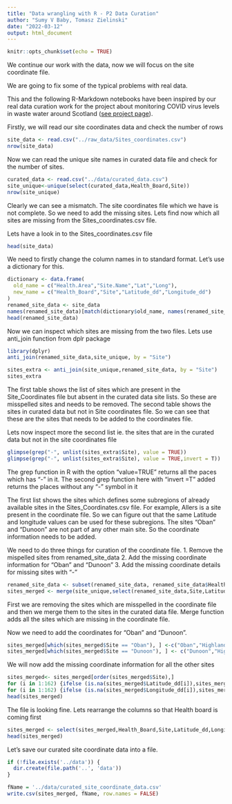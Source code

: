 ```yaml
---
title: "Data wrangling with R - P2 Data Curation"
author: "Sumy V Baby, Tomasz Zielinski"
date: "2022-03-12"
output: html_document
---
```


```r
knitr::opts_chunk$set(echo = TRUE)
```

We continue our work with the data, now we will focus on the site coordinate file.

We are going to fix some of the typical problems with real data.

This and the following R-Markdown notebooks have been inspired by our real data curation work for the project about monitoring COVID virus levels in waste water around Scotland ([see project page](https://biordm.github.io/COVID-Wastewater-Scotland/)).

Firstly,  we will read our site coordinates data and check the number of rows

```r
site_data <- read.csv("../raw_data/Sites_coordinates.csv")
nrow(site_data)

```
Now we can read the unique site names in curated data file and check for the number of sites.

```r
curated_data <- read.csv("../data/curated_data.csv")
site_unique<-unique(select(curated_data,Health_Board,Site))
nrow(site_unique)

```

Clearly we can see a mismatch. The site coordinates file which we have is not complete. So we need to add the missing sites. Lets find now which all sites are missing from the Sites_coordinates.csv file.

Lets have a look in to the Sites_coordinates.csv file

```r
head(site_data)
```
We need to firstly change the column names in to standard format. Let's use a dictionary for this.

```r
dictionary <- data.frame(
  old_name = c("Health.Area","Site.Name","Lat","Long"),
  new_name = c("Health_Board","Site","Latitude_dd","Longitude_dd")
)
renamed_site_data <- site_data
names(renamed_site_data)[match(dictionary$old_name, names(renamed_site_data))] <- dictionary$new_name
head(renamed_site_data)
```
Now we can inspect which sites are missing from the two files. Lets use anti_join function from dplr package


```r
library(dplyr)
anti_join(renamed_site_data,site_unique, by = "Site")

sites_extra <- anti_join(site_unique,renamed_site_data, by = "Site")
sites_extra
```
The first table shows the list of sites which are present in the Site_Coordinates file but absent in the curated data site lists. So these are misspelled sites and needs to be removed. The second table shows the sites in curated data but not in Site coordinates file. So we can see that these are the sites that needs to be added to the coordinates file.

Lets now inspect more the second list ie. the sites that are in the curated data but not in the site coordinates file
```r

glimpse(grep("-", unlist(sites_extra$Site), value = TRUE))
glimpse(grep("-", unlist(sites_extra$Site), value = TRUE,invert = T))
```
The grep function in R with the option "value=TRUE" returns all the paces which has "-" in it. The second grep function here with "invert =T" added returns the places without any "-" symbol in it

The first list shows the sites which defines some subregions of already available sites in the Sites_Coordinates.csv file. For example, Allers is a site present in the coordinate file. So we can figure out that the same Latitude and longitude values can be used for these subregions.
The sites "Oban" and "Dunoon" are not part of any other main site. So the coordinate information needs to be added.

We need to do three things for curation of the coordinate file.
1. Remove the mispelled sites from renamed_site_data
2. Add the missing coordinate information for "Oban" and "Dunoon"
3. Add the missing coordinate details for missing sites with "-"

```r
renamed_site_data <- subset(renamed_site_data, renamed_site_data$Health_Board != "(Empty)")
sites_merged <- merge(site_unique,select(renamed_site_data,Site,Latitude_dd,Longitude_dd), by = 'Site', all=TRUE)

```
First we are removing the sites which are misspelled in the coordinate file and then we merge them to the sites in the curated data file. Merge function adds all the sites which are missing in the coordinate file.

Now we need to add the coordinates for "Oban" and "Dunoon". 

```r
sites_merged[which(sites_merged$Site == "Oban"), ] <-c("Oban","Highland",730176.21,185987.87)
sites_merged[which(sites_merged$Site == "Dunoon"), ] <- c("Dunoon","Highland",676972.15,217390.1) 

```
We will now add the missing coordinate information for all the other sites 

```r
sites_merged<- sites_merged[order(sites_merged$Site),]
for (i in 1:162) {ifelse (is.na(sites_merged$Latitude_dd[i]),sites_merged$Latitude_dd[i]<-y, y <- sites_merged$Latitude_dd[i])}
for (i in 1:162) {ifelse (is.na(sites_merged$Longitude_dd[i]),sites_merged$Longitude_dd[i]<-x, x <- sites_merged$Longitude_dd[i])}
head(sites_merged)
```
The file is looking fine. Lets rearrange the columns so that Health board is coming first
```r
sites_merged <- select(sites_merged,Health_Board,Site,Latitude_dd,Longitude_dd)
head(sites_merged)
```
Let's save our curated site coordinate data into a file.

```r
if (!file.exists('../data')) {
  dir.create(file.path('..', 'data'))  
}

fName = '../data/curated_site_coordinate_data.csv'
write.csv(sites_merged, fName, row.names = FALSE)
```
